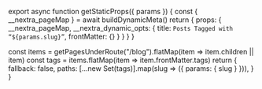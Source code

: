 
export async function getStaticProps({ params }) {
  const { __nextra_pageMap } = await buildDynamicMeta()
  return {
    props: {
      __nextra_pageMap,
      __nextra_dynamic_opts: {
        title: `Posts Tagged with “${params.slug}”`,
        frontMatter: {}
      }
    }
  }
}

  const items = getPagesUnderRoute("/blog").flatMap(item => item.children || item)
  const tags = items.flatMap(item => item.frontMatter.tags)
  return {
    fallback: false,
    paths: [...new Set(tags)].map(slug => ({ params: { slug } })),
  }
}


<Blog/>
